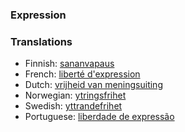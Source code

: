 ===Expression===

===Translations===
*Finnish: [[sananvapaus]]
*French: [[liberté d'expression]]
*Dutch: [[vrijheid van meningsuiting]]
*Norwegian: [[ytringsfrihet]]
*Swedish: [[yttrandefrihet]]
*Portuguese: [[liberdade de expressão]]